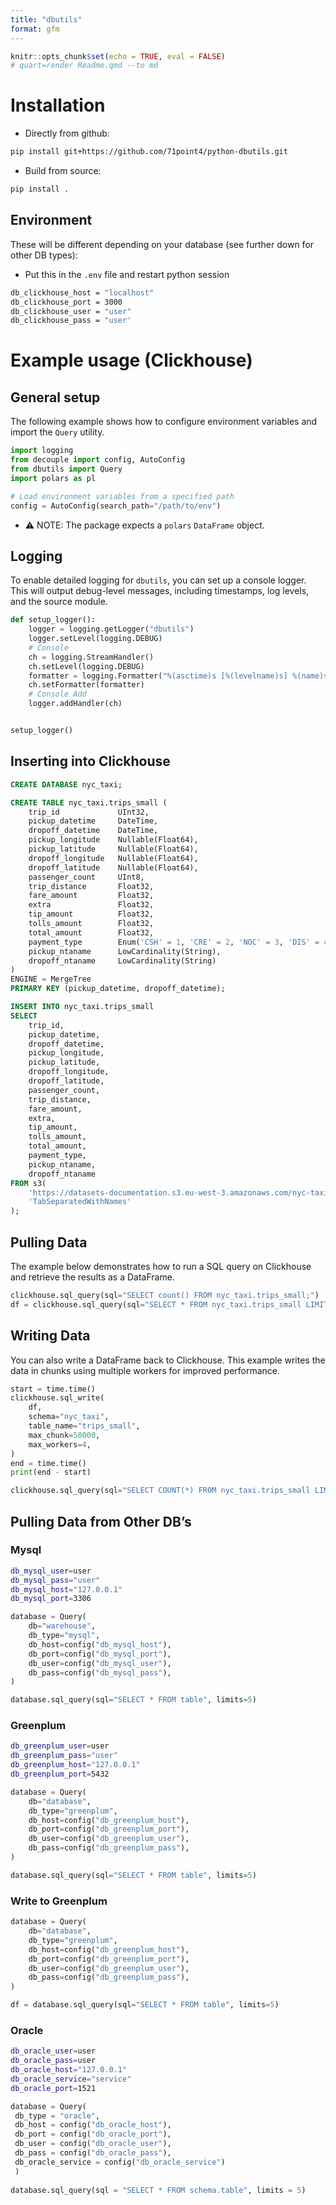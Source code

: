 ```yaml
---
title: "dbutils"
format: gfm
---
```


```r
knitr::opts_chunk$set(echo = TRUE, eval = FALSE)
# quart=render Readme.qmd --to md
```

# Installation

* Directly from github:
```bash
pip install git+https://github.com/71point4/python-dbutils.git
```

* Build from source:
```bash
pip install .
```

## Environment

These will be different depending on your database (see further down for other DB types):

* Put this in the `.env` file and restart python session

```bash
db_clickhouse_host = "localhost"
db_clickhouse_port = 3000
db_clickhouse_user = "user"
db_clickhouse_pass = "user'
```

# Example usage (Clickhouse)

## General setup

The following example shows how to configure environment variables and import the `Query` utility.

```python
import logging
from decouple import config, AutoConfig
from dbutils import Query
import polars as pl

# Load environment variables from a specified path
config = AutoConfig(search_path="/path/to/env")
```

* ⚠️ NOTE: The package expects a `polars` `DataFrame` object.

## Logging

To enable detailed logging for `dbutils`, you can set up a console logger. This will output debug-level messages, including timestamps, log levels, and the source module.

```python
def setup_logger():
    logger = logging.getLogger("dbutils")
    logger.setLevel(logging.DEBUG)
    # Console
    ch = logging.StreamHandler()
    ch.setLevel(logging.DEBUG)
    formatter = logging.Formatter("%(asctime)s [%(levelname)s] %(name)s: %(message)s")
    ch.setFormatter(formatter)
    # Console Add
    logger.addHandler(ch)


setup_logger()
```


## Inserting into Clickhouse

```sql

CREATE DATABASE nyc_taxi;

CREATE TABLE nyc_taxi.trips_small (
    trip_id             UInt32,
    pickup_datetime     DateTime,
    dropoff_datetime    DateTime,
    pickup_longitude    Nullable(Float64),
    pickup_latitude     Nullable(Float64),
    dropoff_longitude   Nullable(Float64),
    dropoff_latitude    Nullable(Float64),
    passenger_count     UInt8,
    trip_distance       Float32,
    fare_amount         Float32,
    extra               Float32,
    tip_amount          Float32,
    tolls_amount        Float32,
    total_amount        Float32,
    payment_type        Enum('CSH' = 1, 'CRE' = 2, 'NOC' = 3, 'DIS' = 4, 'UNK' = 5),
    pickup_ntaname      LowCardinality(String),
    dropoff_ntaname     LowCardinality(String)
)
ENGINE = MergeTree
PRIMARY KEY (pickup_datetime, dropoff_datetime);
```

```sql
INSERT INTO nyc_taxi.trips_small
SELECT
    trip_id,
    pickup_datetime,
    dropoff_datetime,
    pickup_longitude,
    pickup_latitude,
    dropoff_longitude,
    dropoff_latitude,
    passenger_count,
    trip_distance,
    fare_amount,
    extra,
    tip_amount,
    tolls_amount,
    total_amount,
    payment_type,
    pickup_ntaname,
    dropoff_ntaname
FROM s3(
    'https://datasets-documentation.s3.eu-west-3.amazonaws.com/nyc-taxi/trips_{0..2}.gz',
    'TabSeparatedWithNames'
);
```

## Pulling Data

The example below demonstrates how to run a SQL query on Clickhouse and retrieve the results as a DataFrame.

```python
clickhouse.sql_query(sql="SELECT count() FROM nyc_taxi.trips_small;")
df = clickhouse.sql_query(sql="SELECT * FROM nyc_taxi.trips_small LIMIT 1e5;")
```

## Writing Data

You can also write a DataFrame back to Clickhouse. This example writes the data in chunks using multiple workers for improved performance.

```python
start = time.time()
clickhouse.sql_write(
    df,
    schema="nyc_taxi",
    table_name="trips_small",
    max_chunk=50000,
    max_workers=4,
)
end = time.time()
print(end - start)

clickhouse.sql_query(sql="SELECT COUNT(*) FROM nyc_taxi.trips_small LIMIT 1e6;")
```


## Pulling Data from Other DB's

### Mysql

```bash
db_mysql_user=user
db_mysql_pass="user"
db_mysql_host="127.0.0.1"
db_mysql_port=3306
```

```python
database = Query(
    db="warehouse",
    db_type="mysql",
    db_host=config("db_mysql_host"),
    db_port=config("db_mysql_port"),
    db_user=config("db_mysql_user"),
    db_pass=config("db_mysql_pass"),
)

database.sql_query(sql="SELECT * FROM table", limits=5)

```

### Greenplum

```bash
db_greenplum_user=user
db_greenplum_pass="user"
db_greenplum_host="127.0.0.1"
db_greenplum_port=5432
```

```python
database = Query(
    db="database",
    db_type="greenplum",
    db_host=config("db_greenplum_host"),
    db_port=config("db_greenplum_port"),
    db_user=config("db_greenplum_user"),
    db_pass=config("db_greenplum_pass"),
)

database.sql_query(sql="SELECT * FROM table", limits=5)

```


### Write to Greenplum

```python
database = Query(
    db="database",
    db_type="greenplum",
    db_host=config("db_greenplum_host"),
    db_port=config("db_greenplum_port"),
    db_user=config("db_greenplum_user"),
    db_pass=config("db_greenplum_pass"),
)

df = database.sql_query(sql="SELECT * FROM table", limits=5)

```

### Oracle

```bash
db_oracle_user=user
db_oracle_pass=user
db_oracle_host="127.0.0.1"
db_oracle_service="service"
db_oracle_port=1521
```

```python
database = Query(
 db_type = "oracle",
 db_host = config("db_oracle_host"), 
 db_port = config("db_oracle_port"),
 db_user = config("db_oracle_user"),
 db_pass = config("db_oracle_pass"),
 db_oracle_service = config("db_oracle_service")
 )
  
database.sql_query(sql = "SELECT * FROM schema.table", limits = 5)
```
